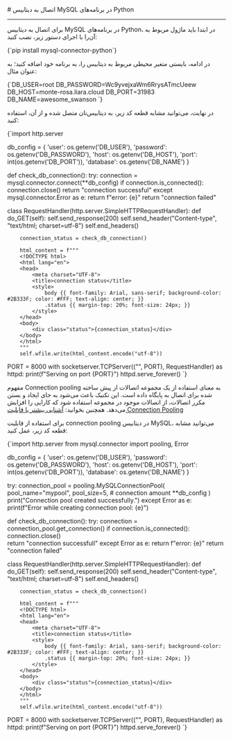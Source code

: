 

<Layout>
<Head>
<title>مستندات اتصال به دیتابیس‌ MySQL در Python - لیارا</title>

<meta property="og:title" content="مستندات خدمات رایانش ابری لیارا" />
<meta property="og:description" content="مستندات مربوط به اتصال به دیتابیس MySQL در پلتفرم Python در لیارا"  />
<meta property="og:image" content="https://files.liara.ir/liara/logos/liara-poster.jpg" />
</Head>
# اتصال به دیتابیس MySQL در برنامه‌های Python
<hr className="mb-2" />

برای اتصال به دیتابیس MySQL در برنامه‌های Python، در ابتدا باید ماژول مربوط به آن‌را با اجرای دستور زیر، نصب کنید:

<div className="h-2" />
    <div dir='ltr'>
    <Highlight className="bash">
        {`pip install mysql-connector-python`}
    </Highlight>
    </div>
<div className="h-2" />

در ادامه، بایستی متغیر محیطی مربوط به دیتابیس را، به برنامه خود اضافه کنید؛ به عنوان مثال: 

<div className="h-2" />
    <div dir='ltr'>
    <Highlight className="bash">
        {`DB_USER=root
DB_PASSWORD=Wc9yvejxaWm6RrysATmcUeew
DB_HOST=monte-rosa.liara.cloud
DB_PORT=31983
DB_NAME=awesome_swanson
`}
    </Highlight>
    </div>
<div className="h-2" />

در نهایت، می‌توانید مشابه قطعه کد زیر، به دیتابیس‌تان متصل شده و از آن، استفاده کنید: 

<div className="h-2" />
    <div dir='ltr'>
    <Highlight className="python">
        {`import http.server

db_config = {
    'user': os.getenv('DB_USER'),
    'password': os.getenv('DB_PASSWORD'),
    'host': os.getenv('DB_HOST'),
    'port': int(os.getenv('DB_PORT')),
    'database': os.getenv('DB_NAME')
}

def check_db_connection():
    try:
        connection = mysql.connector.connect(**db_config)
        if connection.is_connected():
            connection.close()
            return "connection successful"
    except mysql.connector.Error as e:
        return f"error:  {e}"
    return "connection failed"

class RequestHandler(http.server.SimpleHTTPRequestHandler):
    def do_GET(self):
        self.send_response(200)
        self.send_header("Content-type", "text/html; charset=utf-8")
        self.end_headers()

        connection_status = check_db_connection()

        html_content = f"""
        <!DOCTYPE html>
        <html lang="en">
        <head>
            <meta charset="UTF-8">
            <title>connection status</title>
            <style>
                body {{ font-family: Arial, sans-serif; background-color: #2B333F; color: #FFF; text-align: center; }}
                .status {{ margin-top: 20%; font-size: 24px; }}
            </style>
        </head>
        <body>
            <div class="status">{connection_status}</div>
        </body>
        </html>
        """
        self.wfile.write(html_content.encode("utf-8"))

PORT = 8000
with socketserver.TCPServer(("", PORT), RequestHandler) as httpd:
    print(f"Serving on port {PORT}")
    httpd.serve_forever()
`}
    </Highlight>
    </div>
<div className="h-2" />

<Section id="connection-pooling" title="استفاده از Connection Pooling" />

مفهوم Connection pooling به معنای استفاده از یک مجموعه اتصالات از پیش ساخته شده برای اتصال به پایگاه داده است. این تکنیک باعث می‌شود به جای ایجاد و بستن مکرر اتصالات، از اتصالات موجود در مجموعه استفاده شود که کارایی را افزایش می‌دهد.
<Alert variant='success'>همچنین بخوانید: <a className="text-[#2196f3] " href="/dbaas/details/connection-pool">آشنایی بیشتر با قابلیت Connection Pooling</a></Alert>

برای استفاده از قابلیت connection pooling در دیتابیس MySQL، 
می‌توانید مشابه قطعه کد زیر، عمل کنید:

<div className="h-2" />
  <div dir='ltr'>
  <Highlight className="python">
{`import http.server
from mysql.connector import pooling, Error


db_config = {
    'user': os.getenv('DB_USER'),
    'password': os.getenv('DB_PASSWORD'),
    'host': os.getenv('DB_HOST'),
    'port': int(os.getenv('DB_PORT')),
    'database': os.getenv('DB_NAME')
}

try:
    connection_pool = pooling.MySQLConnectionPool(
        pool_name="mypool",
        pool_size=5,  # connection amount
        **db_config
    )
    print("Connection pool created successfully.")
except Error as e:
    print(f"Error while creating connection pool: {e}")

def check_db_connection():
    try:
        connection = connection_pool.get_connection()
        if connection.is_connected():
            connection.close()  
            return "connection successfull"
    except Error as e:
        return f"error: {e}"
    return "connection failed"

class RequestHandler(http.server.SimpleHTTPRequestHandler):
    def do_GET(self):
        self.send_response(200)
        self.send_header("Content-type", "text/html; charset=utf-8")
        self.end_headers()

        connection_status = check_db_connection()

        html_content = f"""
        <!DOCTYPE html>
        <html lang="en">
        <head>
            <meta charset="UTF-8">
            <title>connection status</title>
            <style>
                body {{ font-family: Arial, sans-serif; background-color: #2B333F; color: #FFF; text-align: center; }}
                .status {{ margin-top: 20%; font-size: 24px; }}
            </style>
        </head>
        <body>
            <div class="status">{connection_status}</div>
        </body>
        </html>
        """
        self.wfile.write(html_content.encode("utf-8"))

PORT = 8000
with socketserver.TCPServer(("", PORT), RequestHandler) as httpd:
    print(f"Serving on port {PORT}")
    httpd.serve_forever()
`}
  </Highlight>
  </div>
<div className="h-2" />

</Layout>